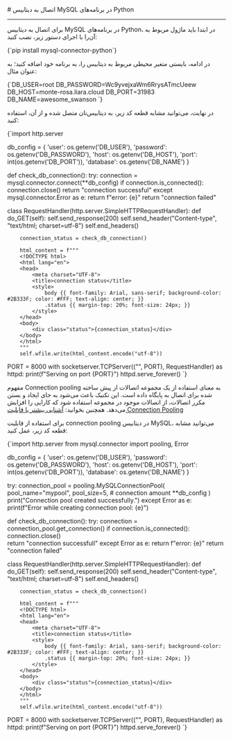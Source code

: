 

<Layout>
<Head>
<title>مستندات اتصال به دیتابیس‌ MySQL در Python - لیارا</title>

<meta property="og:title" content="مستندات خدمات رایانش ابری لیارا" />
<meta property="og:description" content="مستندات مربوط به اتصال به دیتابیس MySQL در پلتفرم Python در لیارا"  />
<meta property="og:image" content="https://files.liara.ir/liara/logos/liara-poster.jpg" />
</Head>
# اتصال به دیتابیس MySQL در برنامه‌های Python
<hr className="mb-2" />

برای اتصال به دیتابیس MySQL در برنامه‌های Python، در ابتدا باید ماژول مربوط به آن‌را با اجرای دستور زیر، نصب کنید:

<div className="h-2" />
    <div dir='ltr'>
    <Highlight className="bash">
        {`pip install mysql-connector-python`}
    </Highlight>
    </div>
<div className="h-2" />

در ادامه، بایستی متغیر محیطی مربوط به دیتابیس را، به برنامه خود اضافه کنید؛ به عنوان مثال: 

<div className="h-2" />
    <div dir='ltr'>
    <Highlight className="bash">
        {`DB_USER=root
DB_PASSWORD=Wc9yvejxaWm6RrysATmcUeew
DB_HOST=monte-rosa.liara.cloud
DB_PORT=31983
DB_NAME=awesome_swanson
`}
    </Highlight>
    </div>
<div className="h-2" />

در نهایت، می‌توانید مشابه قطعه کد زیر، به دیتابیس‌تان متصل شده و از آن، استفاده کنید: 

<div className="h-2" />
    <div dir='ltr'>
    <Highlight className="python">
        {`import http.server

db_config = {
    'user': os.getenv('DB_USER'),
    'password': os.getenv('DB_PASSWORD'),
    'host': os.getenv('DB_HOST'),
    'port': int(os.getenv('DB_PORT')),
    'database': os.getenv('DB_NAME')
}

def check_db_connection():
    try:
        connection = mysql.connector.connect(**db_config)
        if connection.is_connected():
            connection.close()
            return "connection successful"
    except mysql.connector.Error as e:
        return f"error:  {e}"
    return "connection failed"

class RequestHandler(http.server.SimpleHTTPRequestHandler):
    def do_GET(self):
        self.send_response(200)
        self.send_header("Content-type", "text/html; charset=utf-8")
        self.end_headers()

        connection_status = check_db_connection()

        html_content = f"""
        <!DOCTYPE html>
        <html lang="en">
        <head>
            <meta charset="UTF-8">
            <title>connection status</title>
            <style>
                body {{ font-family: Arial, sans-serif; background-color: #2B333F; color: #FFF; text-align: center; }}
                .status {{ margin-top: 20%; font-size: 24px; }}
            </style>
        </head>
        <body>
            <div class="status">{connection_status}</div>
        </body>
        </html>
        """
        self.wfile.write(html_content.encode("utf-8"))

PORT = 8000
with socketserver.TCPServer(("", PORT), RequestHandler) as httpd:
    print(f"Serving on port {PORT}")
    httpd.serve_forever()
`}
    </Highlight>
    </div>
<div className="h-2" />

<Section id="connection-pooling" title="استفاده از Connection Pooling" />

مفهوم Connection pooling به معنای استفاده از یک مجموعه اتصالات از پیش ساخته شده برای اتصال به پایگاه داده است. این تکنیک باعث می‌شود به جای ایجاد و بستن مکرر اتصالات، از اتصالات موجود در مجموعه استفاده شود که کارایی را افزایش می‌دهد.
<Alert variant='success'>همچنین بخوانید: <a className="text-[#2196f3] " href="/dbaas/details/connection-pool">آشنایی بیشتر با قابلیت Connection Pooling</a></Alert>

برای استفاده از قابلیت connection pooling در دیتابیس MySQL، 
می‌توانید مشابه قطعه کد زیر، عمل کنید:

<div className="h-2" />
  <div dir='ltr'>
  <Highlight className="python">
{`import http.server
from mysql.connector import pooling, Error


db_config = {
    'user': os.getenv('DB_USER'),
    'password': os.getenv('DB_PASSWORD'),
    'host': os.getenv('DB_HOST'),
    'port': int(os.getenv('DB_PORT')),
    'database': os.getenv('DB_NAME')
}

try:
    connection_pool = pooling.MySQLConnectionPool(
        pool_name="mypool",
        pool_size=5,  # connection amount
        **db_config
    )
    print("Connection pool created successfully.")
except Error as e:
    print(f"Error while creating connection pool: {e}")

def check_db_connection():
    try:
        connection = connection_pool.get_connection()
        if connection.is_connected():
            connection.close()  
            return "connection successfull"
    except Error as e:
        return f"error: {e}"
    return "connection failed"

class RequestHandler(http.server.SimpleHTTPRequestHandler):
    def do_GET(self):
        self.send_response(200)
        self.send_header("Content-type", "text/html; charset=utf-8")
        self.end_headers()

        connection_status = check_db_connection()

        html_content = f"""
        <!DOCTYPE html>
        <html lang="en">
        <head>
            <meta charset="UTF-8">
            <title>connection status</title>
            <style>
                body {{ font-family: Arial, sans-serif; background-color: #2B333F; color: #FFF; text-align: center; }}
                .status {{ margin-top: 20%; font-size: 24px; }}
            </style>
        </head>
        <body>
            <div class="status">{connection_status}</div>
        </body>
        </html>
        """
        self.wfile.write(html_content.encode("utf-8"))

PORT = 8000
with socketserver.TCPServer(("", PORT), RequestHandler) as httpd:
    print(f"Serving on port {PORT}")
    httpd.serve_forever()
`}
  </Highlight>
  </div>
<div className="h-2" />

</Layout>